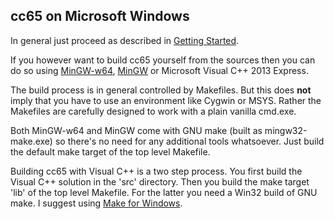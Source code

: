 == cc65 on Microsoft Windows ==

In general just proceed as described in [http://oliverschmidt.github.io/cc65/getting-started.html Getting Started].

If you however want to build cc65 yourself from the sources then you can do so using [http://mingw-w64.sourceforge.net/ MinGW-w64], [http://www.mingw.org/ MinGW] or Microsoft Visual C++ 2013 Express.

The build process is in general controlled by Makefiles. But this does '''not''' imply that you have to use an environment like Cygwin or MSYS. Rather the Makefiles are carefully designed to work with a plain vanilla cmd.exe.

Both MinGW-w64 and MinGW come with GNU make (built as mingw32-make.exe) so there's no need for any additional tools whatsoever. Just build the default make target of the top level Makefile.

Building cc65 with Visual C++ is a two step process. You first build the Visual C++ solution in the 'src' directory. Then you build the make target 'lib' of the top level Makefile. For the latter you need a Win32 build of GNU make. I suggest using [http://gnuwin32.sourceforge.net/packages/make.htm Make for Windows].
